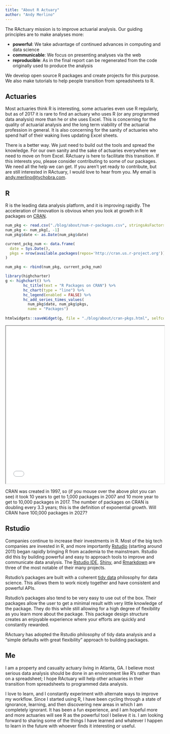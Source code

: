 ```yaml
---
title: "About R Actuary"
author: "Andy Merlino"
---
```


The RActuary mission is to improve actuarial analysis.  Our guiding principles are to make analyses more:
 
 - **powerful**: We take advantage of continued advances in computing and data science
 - **communicable**: We focus on presenting analyses via the web
 - **reproducible**: As in the final report can be regenerated from the code originally used to produce the analysis

We develop open source R packages and create projects for this purpose.  We also make tutorials to help people transition from spreadsheets to R.

## Actuaries

Most actuaries think R is interesting, some actuaries even use R regularly, but as of 2017 it is rare to find an actuary who uses R (or any programmed data analysis) more than he or she uses Excel.  This is concerning for the quality of actuarial analysis and the long term viability of the actuarial profession in general.  It is also concerning for the sanity of actuaries who spend half of their waking lives updating Excel sheets.

There is a better way.  We just need to build out the tools and spread the knowledge.  For our own sanity and the sake of actuaries everywhere we need to move on from Excel.  RActuary is here to facilitate this transition.  If this interests you, please consider contributing to some of our packages.  We need all the help we can get.  If you aren't yet ready to contribute, but are still interested in RActuary, I would love to hear from you.  My email is [andy.merlino@tychobra.com](mailto:andy.merlino@tychobra.com).

## R

R is the leading data analysis platform, and it is improving rapidly.  The acceleration of innovation is obvious when you look at growth in R packages on [CRAN](https://en.wikipedia.org/wiki/R_(programming_language)#CRAN).  

```r
num_pkg <- read.csv("./blog/about/num-r-packages.csv", stringsAsFactors = FALSE)
num_pkg <- num_pkg[, -1]
num_pkg$date <- as.Date(num_pkg$date)

current_pckg_num <- data.frame(
  date = Sys.Date(),
  pkgs = nrow(available.packages(repos='http://cran.us.r-project.org'))
)

num_pkg <- rbind(num_pkg, current_pckg_num)
```

```r
library(highcharter)
g <- highchart() %>%
        hc_title(text = "R Packages on CRAN") %>%
        hc_chart(type = "line") %>%
        hc_legend(enabled = FALSE) %>%
        hc_add_series_times_values(
          num_pkg$date, num_pkg$pkgs, 
          name = "Packages")
 
htmlwidgets::saveWidget(g, file = "./blog/about/cran-pkgs.html", selfcontained = TRUE)
```

<iframe src="../blog/about/cran-pkgs/index.html" width = "100%" height="500" ></iframe>

CRAN was created in 1997, so (if you mouse over the above plot you can see) it took 10 years to get to 1,000 packages in 2007 and 10 more year to get to 10,000 packages in 2017.  The number of packages on CRAN is doubling every 3.3 years; this is the definition of exponential growth.  Will CRAN have 100,000 packages in 2027?

## Rstudio

Companies continue to increase their investments in R. Most of the big tech companies are invested in R, and more importantly [Rstudio](https://www.rstudio.com/) (starting around 2011) began rapidly bringing R from academia to the mainstream.  Rstudio did this by building powerful and easy to approach tools to improve and communicate data analysis.  The [Rstudio IDE](https://www.rstudio.com/products/rstudio/), [Shiny](https://shiny.rstudio.com/), and [Rmarkdown](http://rmarkdown.rstudio.com/) are three of the most notable of their many projects.

Rstudio's packages are built with a coherent [tidy data](http://tidyverse.org/) philosophy for data science.  This allows them to work nicely together and have consistent and powerful APIs.  

Rstudio's packages also tend to be very easy to use out of the box.  Their packages allow the user to get a minimal result with very little knowledge of the package.  They do this while still allowing for a high degree of flexibility as you learn more about the package.  This package design structure creates an enjoyable experience where your efforts are quickly and constantly rewarded.

RActuary has adopted the Rstudio philosophy of tidy data analysis and a "simple defaults with great flexibility" approach to building packages.

## Me

I am a property and casualty actuary living in Atlanta, GA. I believe most serious data analysis should be done in an environment like R's rather than on a spreadsheet; I hope RActuary will help other actuaries in their transition from spreadsheets to programmed data analysis.

I love to learn, and I constantly experiment with alternate ways to improve my workflow. Since I started using R, I have been cycling through a state of ignorance, learning, and then discovering new areas in which I am completely ignorant. It has been a fun experience, and I am hopeful more and more actuaries will see R as the powerful tool I believe it is. I am looking forward to sharing some of the things I have learned and whatever I happen to learn in the future with whoever finds it interesting or useful.
